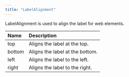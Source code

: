 ```yaml
---
title: "LabelAlignment"
---
```


LabelAlignment is used to align the label for web elements.

| Name   | Description                     |
| :------ | :------------------------------- |
| top    | Aligns the label at the top.    |
| bottom | Aligns the label at the bottom. |
| left   | Aligns the label to the left.   |
| right  | Aligns the label to the right.  |
